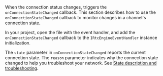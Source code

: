 <PlatformWrapper platform="windows">

When the connection status changes, <Vpd k="SDK" /> triggers the `onConnectionStateChanged` callback. This section describes how to use the `onConnectionStateChanged` callback to monitor changes in a channel's connection state.

In your project, open the file with the <Vg k="ENGINE" /> event handler, and add the `onConnectionStateChanged` callback to the `IRtcEngineEventHandler` instance initialization.

The `state` parameter in `onConnectionStateChanged` reports the current connection state. The `reason` parameter indicates why the connection state changed to help you troubleshoot your network. See [State description and troubleshooting](#state-description-and-troubleshooting).

</PlatformWrapper>